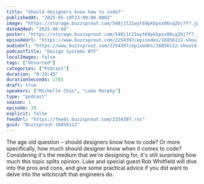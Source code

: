 ```yaml
---
title: "Should designers know how to code?"
publishedAt: "2025-05-19T23:00:00.000Z"
image: "https://storage.buzzsprout.com/548j1t21wyt69pkbpxx06cq2bj7f?.jpg"
dateAdded: "2025-06-04"
poster: "https://storage.buzzsprout.com/548j1t21wyt69pkbpxx06cq2bj7f?.jpg"
episodeUrl: "https://www.buzzsprout.com/2254397/episodes/16856112-should-designers-know-how-to-code.mp3"
audioUrl: "https://www.buzzsprout.com/2254397/episodes/16856112-should-designers-know-how-to-code.mp3"
podcastTitle: "Design Systems WTF"
localImages: false
tags: ["Unsorted"]
categories: ["Podcast"]
duration: "0:29:45"
durationSeconds: 1785
draft: true
speakers: ["Michelle Chin", "Luke Murphy"]
type: "podcast"
season: 1
episode: 39
explicit: false
feedUrl: "https://feeds.buzzsprout.com/2254397.rss"
guid: "Buzzsprout-16856112"
---
```

The age old question – should designers know how to code? Or more specifically, how much should designer know when it comes to code? Considering it's the medium that we're designing for, it's still surprising how much this topic splits opinion. Luke and special guest Rob Whitfield will dive into the pros and cons, and give some practical advice if you did want to delve into the witchcraft that engineers do.
